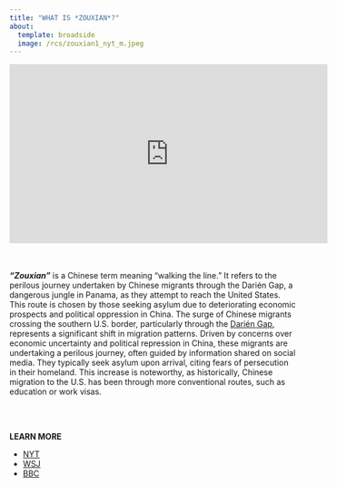 ---
title: "WHAT IS *ZOUXIAN*?"
about:
  template: broadside
  image: /rcs/zouxian1_nyt_m.jpeg
---

```{=html}
<iframe width="560" height="315" src="https://www.youtube-nocookie.com/embed/MayDxKco3OE?si=Zy5x9EcQk0Z_hl9m&amp;start=85&end=133" title="YouTube video player" frameborder="0" allow="accelerometer; autoplay; clipboard-write; encrypted-media; gyroscope; picture-in-picture; web-share" allowfullscreen></iframe>    
```
<br> </br> ***"Zouxian"*** is a Chinese term meaning "walking the line." It refers to the perilous journey undertaken by Chinese migrants through the Darién Gap, a dangerous jungle in Panama, as they attempt to reach the United States. This route is chosen by those seeking asylum due to deteriorating economic prospects and political oppression in China. The surge of Chinese migrants crossing the southern U.S. border, particularly through the [Darién Gap](https://en.wikipedia.org/wiki/Dari%C3%A9n_Gap){target="_blank"}, represents a significant shift in migration patterns. Driven by concerns over economic uncertainty and political repression in China, these migrants are undertaking a perilous journey, often guided by information shared on social media. They typically seek asylum upon arrival, citing fears of persecution in their homeland. This increase is noteworthy, as historically, Chinese migration to the U.S. has been through more conventional routes, such as education or work visas.

<br> </br>

**LEARN MORE**

-   [NYT](https://www.nytimes.com/2023/12/03/business/darien-gap-china-immigration.html){target="_blank"}
-   [WSJ](https://www.wsj.com/articles/determined-to-flee-china-thousands-take-a-long-dangerous-route-to-the-southern-u-s-border-73acfbe9){target="_blank"}
-   [BBC](https://www.bbc.com/news/world-us-canada-64008633){target="_blank"}
